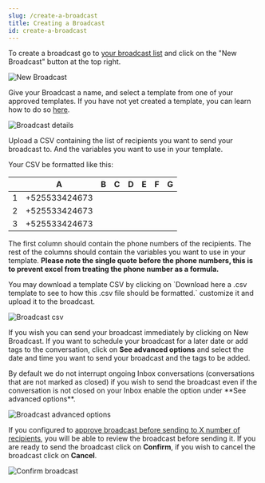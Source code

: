 ```yaml
---
slug: /create-a-broadcast
title: Creating a Broadcast
id: create-a-broadcast
---
```


To create a broadcast go to [your broadcast list](https://app.hilos.io/blasts) and click on the "New Broadcast" button at the top right.

![New Broadcast](https://hilos-media.s3.us-east-2.amazonaws.com/documentation/userdocs/using-hilos/reference/broadcasts/creating-a-broadccast/new-broadcast.png)

Give your Broadcast a name, and select a template from one of your approved templates. If you have not yet created a template, you can learn how to do so [here](/user/create-a-template).

![Broadcast details](https://hilos-media.s3.us-east-2.amazonaws.com/documentation/userdocs/using-hilos/reference/broadcasts/creating-a-broadccast/broadcast-details.png)

Upload a CSV containing the list of recipients you want to send your broadcast to. And the variables you want to use in your template.

Your CSV be formatted like this:

| | A | B | C | D | E | F | G |
|---|---|---|---|---|---|---|---|
| 1 | +525533424673 | | | | | | |
| 2 | +525533424673 | | | | | | |
| 3 | +525533424673 | | | | | | |

The first column should contain the phone numbers of the recipients. The rest of the columns should contain the variables you want to use in your template. **Please note the single quote before the phone numbers, this is to prevent excel from treating the phone number as a formula.**

<Tip>
You may download a template CSV by clicking on `Download here a .csv template to see to how this .csv file should be formatted.` customize it and upload it to the broadcast.
</Tip>

![Broadcast csv](https://hilos-media.s3.us-east-2.amazonaws.com/documentation/userdocs/using-hilos/reference/broadcasts/creating-a-broadccast/upload-csv.png)

If you wish you can send your broadcast immediately by clicking on New Broadcast. If you want to schedule your broadcast for a later date or add tags to the conversation, click on **See advanced options** and select the date and time you want to send your broadcast and the tags to be added.

<Note>
By default we do not interrupt ongoing Inbox conversations (conversations that are not marked as closed) if you wish to send the broadcast even if the conversation is not closed on your Inbox enable the option under **See advanced options**.
</Note>

![Broadcast advanced options](https://hilos-media.s3.us-east-2.amazonaws.com/documentation/userdocs/using-hilos/reference/broadcasts/creating-a-broadccast/review-and-send.png)

If you configured to [approve broadcast before sending to X number of recipients](https://app.hilos.io/config/notifications), you will be able to review the broadcast before sending it. If you are ready to send the broadcast click on **Confirm**, if you wish to cancel the broadcast click on **Cancel**.

![Confirm broadcast](https://hilos-media.s3.us-east-2.amazonaws.com/documentation/userdocs/using-hilos/reference/broadcasts/creating-a-broadccast/confirm-broadcast.png)
